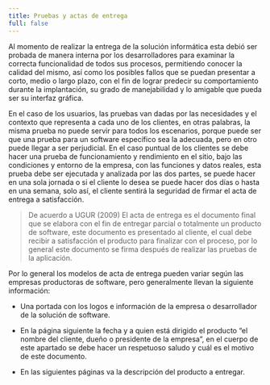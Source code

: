 ```yaml
---
title: Pruebas y actas de entrega
full: false
---
```


Al momento de realizar la entrega de la solución informática esta debió ser probada de manera interna por los desarrolladores para examinar la correcta funcionalidad de todos sus procesos, permitiendo conocer la calidad del mismo, así como los posibles fallos que se puedan presentar a corto, medio o largo plazo, con el fin de lograr predecir su comportamiento durante la implantación, su grado de manejabilidad y lo amigable que pueda ser su interfaz gráfica.

En el caso de los usuarios, las pruebas van dadas por las necesidades y el contexto que representa a cada uno de los clientes, en otras palabras, la misma prueba no puede servir para todos los escenarios, porque puede ser que una prueba para un software específico sea la adecuada, pero en otro puede llegar a ser perjudicial. En el caso puntual de los clientes se debe hacer una prueba de funcionamiento y rendimiento en el sitio, bajo las condiciones y entorno de la empresa, con las funciones y datos reales, esta prueba debe ser ejecutada y analizada por las dos partes, se puede hacer en una sola jornada o si el cliente lo desea se puede hacer dos días o hasta en una semana, solo así, el cliente sentirá la seguridad de firmar el acta de entrega a satisfacción.


> De acuerdo a UGUR (2009)
El acta de entrega es el documento final que se elabora con el fin de entregar parcial o totalmente un producto de software, este documento es presentado al cliente, el cual debe recibir a satisfacción el producto para finalizar con el proceso, por lo general este documento se firma después de realizar las pruebas de la aplicación.

Por lo general los modelos de acta de entrega pueden variar según las empresas productoras de software, pero generalmente llevan la siguiente información:

- Una portada con los logos e información de la empresa o desarrollador de la solución de software.

- En la página siguiente la fecha y a quien está dirigido el producto “el nombre del cliente, dueño o presidente de la empresa”, en el cuerpo de este apartado se debe hacer un respetuoso saludo y cuál es el motivo de este documento.

- En las siguientes páginas va la descripción del producto a entregar.